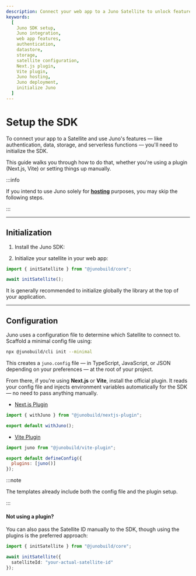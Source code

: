 ```yaml
---
description: Connect your web app to a Juno Satellite to unlock features like auth, data, storage, and functions. This guide shows how to set up the SDK with or without build plugins.
keywords:
  [
    Juno SDK setup,
    Juno integration,
    web app features,
    authentication,
    datastore,
    storage,
    satellite configuration,
    Next.js plugin,
    Vite plugin,
    Juno hosting,
    Juno deployment,
    initialize Juno
  ]
---
```


# Setup the SDK

To connect your app to a Satellite and use Juno's features — like authentication, data, storage, and serverless functions — you'll need to initialize the SDK.

This guide walks you through how to do that, whether you're using a plugin (Next.js, Vite) or setting things up manually.

:::info

If you intend to use Juno solely for **[hosting](./build/hosting/index.md)** purposes, you may skip the following steps.

:::

---

## Initialization

1. Install the Juno SDK:


<Core />

2. Initialize your satellite in your web app:

```typescript
import { initSatellite } from "@junobuild/core";

await initSatellite();
```

It is generally recommended to initialize globally the library at the top of your application.

---

## Configuration

Juno uses a configuration file to determine which Satellite to connect to. Scaffold a minimal config file using:

```bash
npx @junobuild/cli init --minimal
```

This creates a `juno.config` file — in TypeScript, JavaScript, or JSON depending on your preferences — at the root of your project.

From there, if you're using **Next.js** or **Vite**, install the official plugin. It reads your config file and injects environment variables automatically for the SDK — no need to pass anything manually.

- [Next.js Plugin](reference/plugins.mdx#nextjs-plugin)

```javascript title="next.config.js"
import { withJuno } from "@junobuild/nextjs-plugin";

export default withJuno();
```

- [Vite Plugin](reference/plugins.mdx#vite-plugin)

```javascript title="vite.config.js"
import juno from "@junobuild/vite-plugin";

export default defineConfig({
  plugins: [juno()]
});
```

:::note

The templates already include both the config file and the plugin setup.

:::

#### Not using a plugin?

You can also pass the Satellite ID manually to the SDK, though using the plugins is the preferred approach:

```typescript
import { initSatellite } from "@junobuild/core";

await initSatellite({
  satelliteId: "your-actual-satellite-id"
});
```

[satellite]: terminology.md#satellite
